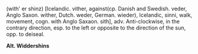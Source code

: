 (with' er shinz) [Icelandic. vither, against(cp. Danish and Swedish. veder, Anglo Saxon. wither, Dutch. weder, German. wieder), Icelandic, sinni, walk, movement, cogn. with Anglo Saxaon. sith], adv. Anti-clockwise, in the contrary direction, esp. to the left or opposite to the direction of the sun, opp. to deiseal.

'''Alt. Widdershins'''